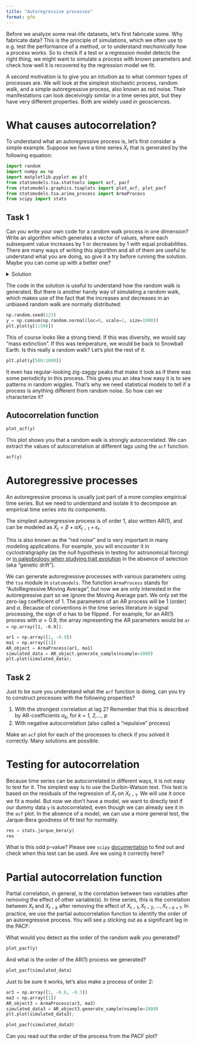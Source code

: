 ```yaml
---
title: "Autoregressive processes"
format: gfm
---
```


Before we analyze some real-life datasets, let's first fabricate some. Why fabricate data? This is the principle of simulations, which we often use to e.g. test the performance of a method, or to understand *mechanically* how a process works. So to check if a test or a regression model detects the right thing, we might want to simulate a process with known parameters and check how well it is recovered by the regression model we fit.

A second motivation is to give you an intuition as to what common types of processes are. We will look at the simplest stochastic process, random walk, and a simple autoregressive process, also known as red noise. Their manifestations can look deceivingly similar in a time series plot, but they have very different properties. Both are widely used in geosciences.

# What causes autocorrelation?

To understand what an autoregressive process is, let's first consider a simple example. Suppose we have a time series $X_t$ that is generated by the following equation:

```python
import random
import numpy as np
import matplotlib.pyplot as plt
from statsmodels.tsa.stattools import acf, pacf
from statsmodels.graphics.tsaplots import plot_acf, plot_pacf
from statsmodels.tsa.arima_process import ArmaProcess
from scipy import stats
```

## Task 1 
Can you write your own code for a random walk process in one dimension? Write an algorithm which generates a vector of values, where each subsequent value increases by 1 or decreases by 1 with equal probabilities. There are many ways of writing this algorithm and all of them are useful to understand what you are doing, so give it a try before running the solution. Maybe you can come up with a better one? 

<details>
  <summary>Solution</summary>
```python
def randomwalk1D(n):
    x, y = 0, 0
    # Generate the time points [1, 2, 3, ... , n]
    timepoints = np.arange(n + 1)
    positions = [y]
    directions = ["UP", "DOWN"]
    for i in range(1, n + 1):
        # Randomly select either UP or DOWN
        step = random.choice(directions)
        
        # Move up or down
        if step == "UP":
            y += 1
        elif step == "DOWN":
            y -= 1
        # Keep track of the positions
        positions.append(y)
    return timepoints, positions

time_data, pos_data = randomwalk1D(1000)
plt.plot(time_data, pos_data, 'r-')
plt.title("1D Random Walk")
plt.show()
```
</details>

The code in the solution is useful to understand how the random walk is generated. But there is another handy way of simulating a random walk, which makes use of the fact that the increases and decreases in an unbiased random walk are normally distributed:

```python
np.random.seed(123)
y = np.cumsum(np.random.normal(loc=0, scale=1, size=1000))
plt.plot(y[1:500])
```

This of course looks like a strong trend. If this was diversity, we would say "mass extinction". If this was temperature, we would be back to Snowball Earth. Is this really a random walk? Let's plot the rest of it.

```python
plt.plot(y[500:1000])
```

It even has regular-looking zig-zaggy peaks that make it look as if there was some periodicity in this process. This gives you an idea how easy it is to see patterns in random wiggles. That's why we need statistical models to tell if a process is anything different from random noise. So how can we characterize it?

## Autocorrelation function

```python
plot_acf(y)
```

This plot shows you that a random walk is strongly autocorrelated. We can extract the values of autocorrelation at different lags using the `acf` function:

```python
acf(y)
```

# Autoregressive processes

An autoregressive process is usually just part of a more complex empirical time series. But we need to understand and isolate it to decompose an empirical time series into its components.

The simplest autoregressive process is of order 1, also written AR(1), and can be modeled as $X_t = \beta + \alpha X_{t-1} + \epsilon_t$. 

This is also known as the "red noise" and is very important in many modeling applications. For example, you will encounter it in cyclostratigraphy (as the null hypothesis in testing for astronomical forcing) or [in paleobiology when studying trait evolution](https://stratigraphicpaleobiology.shinyapps.io/DarwinCAT/) in the absence of selection (aka "genetic drift").

We can generate autoregressive processes with various parameters using the `tsa` module in `statsmodels`. 
The function `ArmaProcess` stands for "AutoRegressive Moving Average", but now we are only interested in the autoregressive part so we ignore the Moving Average part. We only set the zero-lag coefficient of 1. The parameters of an AR process will be 1 (order) and $\alpha$. Because of conventions in the time series literature in signal processing, the sign of $\alpha$ has to be flipped . For example, for an AR(1) process with $\alpha = 0.9$, the array representing the AR parameters would be `ar = np.array([1, -0.9])`.

```python
ar1 = np.array([1, -0.9])
ma1 = np.array([1])
AR_object = ArmaProcess(ar1, ma1)
simulated_data = AR_object.generate_sample(nsample=1000)
plt.plot(simulated_data);
```

## Task 2
Just to be sure you understand what the `acf` function is doing, can you try to construct processes with the following properties?

1. With the strongest correlation at lag 2? Remember that this is described by AR-coefficients $\alpha_k$, for *k = 1, 2,..., p*
2. With negative autocorrelation (also called a "repulsive" process)

Make an `acf` plot for each of the processes to check if you solved it correctly. Many solutions are possible.

# Testing for autocorrelation

Because time series can be autocorrelated in different ways, it is not easy to test for it. The simplest way is to use the Durbin-Watson test. This test is based on the residuals of the regression of $X_t$ on $X_{t-1}$. We will use it once we fit a model. But now we don't have a model, we want to directly test if our dummy data `y` is autocorrelated, even though we can already see it in the `acf` plot. In the absence of a model, we can use a more general test, the Jarque-Bera goodness of fit test for normality.

```python
res = stats.jarque_bera(y)
res
```

What is this odd p-value? Please see `scipy` [documentation](https://docs.scipy.org/doc/scipy/reference/generated/scipy.stats.jarque_bera.html) to find out and check when this test can be used. Are we using it correctly here?

# Partial autocorrelation function

Partial correlation, in general, is the correlation between two variables after removing the effect of other variable(s). In time series, this is the correlation between $X_t$ and $X_{t-k}$ after removing the effect of $X_{t-1}, X_{t-2}, ..., X_{t-k+1}$. In practice, we use the partial autocorrelation function to identify the order of an autoregressive process. You will see `p` sticking out as a significant lag in the PACF:

What would you detect as the order of the random walk you generated?

```python
plot_pacf(y)
```

And what is the order of the AR(1) process we generated?
```python
plot_pacf(simulated_data)
```

Just to be sure it works, let's also make a process of order 2:

```python
ar3 = np.array([1, -0.6, -0.3])
ma3 = np.array([1])
AR_object3 = ArmaProcess(ar3, ma3)
simulated_data3 = AR_object3.generate_sample(nsample=1000)
plt.plot(simulated_data3);
```

```python
plot_pacf(simulated_data3)
```

Can you read out the order of the process from the PACF plot?